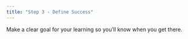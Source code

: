 ```yaml
---
title: "Step 3 - Define Success"
---
```


Make a clear goal for your learning so you’ll know when you get there.
